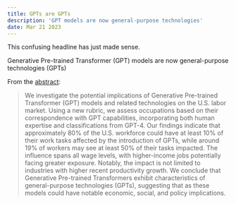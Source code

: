 ```yaml
---
title: GPTs are GPTs
description: 'GPT models are now general-purpose technologies'
date: Mar 21 2023
---
```


This confusing headline has just made sense. 

Generative Pre-trained Transformer (GPT) models are now general-purpose technologies (GPTs)

From the [abstract](https://arxiv.org/abs/2303.10130):
> We investigate the potential implications of Generative Pre-trained Transformer (GPT) models and related technologies on the U.S. labor market. Using a new rubric, we assess occupations based on their correspondence with GPT capabilities, incorporating both human expertise and classifications from GPT-4. Our findings indicate that approximately 80% of the U.S. workforce could have at least 10% of their work tasks affected by the introduction of GPTs, while around 19% of workers may see at least 50% of their tasks impacted. The influence spans all wage levels, with higher-income jobs potentially facing greater exposure. Notably, the impact is not limited to industries with higher recent productivity growth. We conclude that Generative Pre-trained Transformers exhibit characteristics of general-purpose technologies (GPTs), suggesting that as these models could have notable economic, social, and policy implications.
